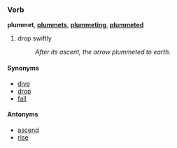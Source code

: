 ===Verb===
'''plummet''', '''[[plummets]]''', '''[[plummeting]]''', '''[[plummeted]]'''

# drop swiftly
#: ''After its ascent, the arrow plummeted to earth.''

====Synonyms====
*[[dive]]
*[[drop]]
*[[fall]]

====Antonyms====
*[[ascend]]
*[[rise]]